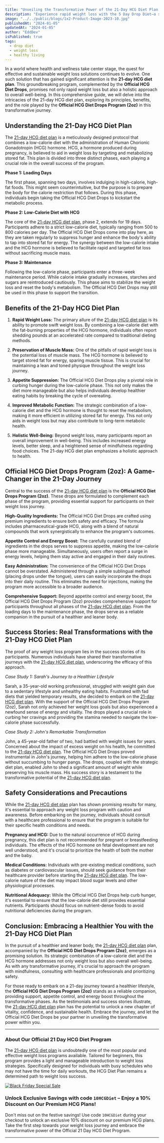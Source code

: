 ```yaml
---
title: "Unveiling the Transformative Power of the 21-Day HCG Diet Plan: A Comprehensive Guide to the Official HCG Diet Drops Program"
description: "Experience rapid weight loss with the 5 Day Drop Diet—a scientifically-backed approach leveraging the 'drop' phenomenon. This unique plan strategically adjusts caloric intake over five days, unlocking your body's fat-burning potential"
image: "../../public/blogs/1x2-Product-Image-2023-10.jpg"
publishedAt: "2024-01-05"
updatedAt: "2024-01-05"
author: "EddDev"
isPublished: true
tags:
  - drop diet
  - weight loss
  - healthy living
---
```



In a world where health and wellness take center stage, the quest for effective and sustainable weight loss solutions continues to evolve. One such solution that has gained significant attention is the **21-day HCG diet plan**. This groundbreaking program, complemented by the **Official HCG Diet Drops**, promises not only rapid weight loss but also a holistic approach to overall well-being. In this comprehensive guide, we will delve into the intricacies of the 21-day HCG diet plan, exploring its principles, benefits, and the role played by the **Official HCG Diet Drops Program (2oz)** in this transformative journey.

## Understanding the 21-Day HCG Diet Plan

The [21-day HCG diet plan](https://www.shareasale.com/m-pr.cfm?merchantID=35635&userID=4040299&productID=1356939632) is a meticulously designed protocol that combines a low-calorie diet with the administration of Human Chorionic Gonadotropin (HCG) hormone. HCG, a hormone produced during pregnancy, is believed to aid in weight loss by targeting and metabolizing stored fat. This plan is divided into three distinct phases, each playing a crucial role in the overall success of the program.

**Phase 1: Loading Days**

The first phase, spanning two days, involves indulging in high-calorie, high-fat foods. This might seem counterintuitive, but the purpose is to prepare the body for the calorie restriction that follows. During this phase, individuals begin taking the Official HCG Diet Drops to kickstart the metabolic process.

**Phase 2: Low-Calorie Diet with HCG**

The core of the [21-day HCG diet plan](https://www.shareasale.com/m-pr.cfm?merchantID=35635&userID=4040299&productID=1356939632), phase 2, extends for 19 days. Participants adhere to a strict low-calorie diet, typically ranging from 500 to 800 calories per day. The Official HCG Diet Drops come into play here, as they are taken regularly to suppress hunger and enhance the body's ability to tap into stored fat for energy. The synergy between the low-calorie intake and the HCG hormone is believed to facilitate rapid and targeted fat loss without sacrificing muscle mass.

**Phase 3: Maintenance**

Following the low-calorie phase, participants enter a three-week maintenance period. While calorie intake gradually increases, starches and sugars are reintroduced cautiously. This phase aims to stabilize the weight loss and reset the body's metabolism. The Official HCG Diet Drops may still be used in this phase to support the transition.

## Benefits of the 21-Day HCG Diet Plan

1. **Rapid Weight Loss:**
   The primary allure of the [21-day HCG diet plan](https://www.shareasale.com/m-pr.cfm?merchantID=35635&userID=4040299&productID=1356939632) is its ability to promote swift weight loss. By combining a low-calorie diet with the fat-burning properties of the HCG hormone, individuals often report shedding pounds at an accelerated rate compared to traditional dieting methods.

2. **Preservation of Muscle Mass:**
   One of the pitfalls of rapid weight loss is the potential loss of muscle mass. The HCG hormone is believed to target stored fat for energy, sparing muscle tissue. This is crucial for maintaining a lean and toned physique throughout the weight loss journey.

3. **Appetite Suppression:**
   The Official HCG Diet Drops play a pivotal role in curbing hunger during the low-calorie phase. This not only makes the diet more manageable but also helps individuals develop healthier eating habits by breaking the cycle of overeating.

4. **Improved Metabolic Function:**
   The strategic combination of a low-calorie diet and the HCG hormone is thought to reset the metabolism, making it more efficient in utilizing stored fat for energy. This not only aids in weight loss but may also contribute to long-term metabolic health.

5. **Holistic Well-Being:**
   Beyond weight loss, many participants report an overall improvement in well-being. This includes increased energy levels, better sleep, and a heightened sense of mindfulness regarding food choices. The 21-day HCG diet plan emphasizes a holistic approach to health.

## Official HCG Diet Drops Program (2oz): A Game-Changer in the 21-Day Journey

Central to the success of the [21-day HCG diet plan](https://www.shareasale.com/m-pr.cfm?merchantID=35635&userID=4040299&productID=1356939632) is the **Official HCG Diet Drops Program (2oz)**. These drops are formulated to complement each phase of the program, providing essential support for participants on their weight loss journey.

**High-Quality Ingredients:**
   The Official HCG Diet Drops are crafted using premium ingredients to ensure both safety and efficacy. The formula includes pharmaceutical-grade HCG, along with a blend of natural compounds that work synergistically to enhance the program's outcomes.

**Appetite Control and Energy Boost:**
   The carefully curated blend of ingredients in the drops serves to suppress appetite, making the low-calorie phase more manageable. Simultaneously, users often report a surge in energy levels, helping them stay active and engaged in their daily routines.

**Easy Administration:**
   The convenience of the Official HCG Diet Drops cannot be overstated. Administered through a simple sublingual method (placing drops under the tongue), users can easily incorporate the drops into their daily routine. This eliminates the need for injections, making the program more accessible to a broader audience.

**Comprehensive Support:**
   Beyond appetite control and energy boost, the Official HCG Diet Drops Program (2oz) provides comprehensive support for participants throughout all phases of the [21-day HCG diet plan](https://www.shareasale.com/m-pr.cfm?merchantID=35635&userID=4040299&productID=1356939632). From the loading days to the maintenance phase, the drops serve as a reliable companion in the pursuit of a healthier and leaner body.

## Success Stories: Real Transformations with the 21-Day HCG Diet Plan

The proof of any weight loss program lies in the success stories of its participants. Numerous individuals have shared their transformative journeys with the [21-day HCG diet plan](https://www.shareasale.com/m-pr.cfm?merchantID=35635&userID=4040299&productID=1356939632), underscoring the efficacy of this approach.

*Case Study 1: Sarah's Journey to a Healthier Lifestyle*

Sarah, a 35-year-old working professional, struggled with weight gain due to a sedentary lifestyle and unhealthy eating habits. Frustrated with fad diets that yielded temporary results, she decided to embark on the [21-day HCG diet plan](https://www.shareasale.com/m-pr.cfm?merchantID=35635&userID=4040299&productID=1356939632). With the support of the Official HCG Diet Drops Program (2oz), Sarah not only achieved her weight loss goals but also experienced a newfound sense of energy and vitality. The drops played a crucial role in curbing her cravings and providing the stamina needed to navigate the low-calorie phase successfully.

*Case Study 2: John's Remarkable Transformation*

John, a 45-year-old father of two, had battled with weight issues for years. Concerned about the impact of excess weight on his health, he committed to the [21-day HCG diet plan](https://www.shareasale.com/m-pr.cfm?merchantID=35635&userID=4040299&productID=1356939632). The Official HCG Diet Drops proved instrumental in John's journey, helping him adhere to the low-calorie phase without succumbing to hunger pangs. The drops, coupled with the strategic diet plan, enabled John to shed a significant amount of weight while preserving his muscle mass. His success story is a testament to the transformative potential of the [21-day HCG diet plan](https://www.shareasale.com/m-pr.cfm?merchantID=35635&userID=4040299&productID=1356939632).

## Safety Considerations and Precautions

While the [21-day HCG diet plan](https://www.shareasale.com/m-pr.cfm?merchantID=35635&userID=4040299&productID=1356939632) plan has shown promising results for many, it's essential to approach any weight loss program with caution and awareness. Before embarking on the journey, individuals should consult with a healthcare professional to ensure that the program is suitable for their specific health conditions and needs.

**Pregnancy and HCG:**
   Due to the natural occurrence of HCG during pregnancy, this diet plan is not recommended for pregnant or breastfeeding individuals. The effects of the HCG hormone on fetal development are not well understood, and it's crucial to prioritize the health of both the mother and the baby.

**Medical Conditions:**
   Individuals with pre-existing medical conditions, such as diabetes or cardiovascular issues, should seek guidance from their healthcare provider before starting the [21-day HCG diet plan](https://www.shareasale.com/m-pr.cfm?merchantID=35635&userID=4040299&productID=1356939632). The low-calorie nature of the diet may impact blood sugar levels and other physiological processes.

**Nutritional Adequacy:**
   While the Official HCG Diet Drops help curb hunger, it's essential to ensure that the low-calorie diet still provides essential nutrients. Participants should focus on nutrient-dense foods to avoid nutritional deficiencies during the program.

## Conclusion: Embracing a Healthier You with the 21-Day HCG Diet Plan

In the pursuit of a healthier and leaner body, the [21-day HCG diet plan](https://www.shareasale.com/m-pr.cfm?merchantID=35635&userID=4040299&productID=1356939632) plan, accompanied by the **Official HCG Diet Drops Program (2oz)**, emerges as a promising solution. Its strategic combination of a low-calorie diet and the HCG hormone addresses not only weight loss but also overall well-being. As with any transformative journey, it's crucial to approach the program with mindfulness, consulting with healthcare professionals and prioritizing safety.

For those ready to embark on a 21-day journey toward a healthier lifestyle, the **Official HCG Diet Drops Program (2oz)** stands as a reliable companion, providing support, appetite control, and energy boost throughout the transformative phases. As the testimonials and success stories illustrate, the [21-day HCG diet plan](https://www.shareasale.com/m-pr.cfm?merchantID=35635&userID=4040299&productID=1356939632) plan has the potential to unlock a new chapter of vitality, confidence, and sustainable health. Embrace the journey, and let the Official HCG Diet Drops be your partner in unveiling the transformative power within you.

---

### About Our Official 21 Day HCG Diet Program

The [21-day HCG diet plan](https://www.shareasale.com/m-pr.cfm?merchantID=35635&userID=4040299&productID=1356939632) is undoubtedly one of the most popular and effective weight loss programs available. Tailored for beginners, this program provides a light and manageable introduction to weight loss strategies. Specifically designed for individuals with busy schedules who may not have the time for daily workouts, the HCG Diet Plan remains a determined path to weight loss success.

[![Black Friday Special Sale](https://static.shareasale.com/image/35635/marketing/53370_0.jpg)](https://www.shareasale.com/m-pr.cfm?merchantID=35635&userID=4040299&productID=1356939632)

### Unlock Exclusive Savings with code `10HCGDiet` – Enjoy a 10% Discount on Our Premium HCG Plans!

Don't miss out on the festive savings! Use code `10HCGDiet` during your checkout to unlock an exclusive 10% discount on our premium HCG plans. Take the first step towards your weight loss journey and embrace the transformative power of the Official 21 Day HCG Diet Program.

---


